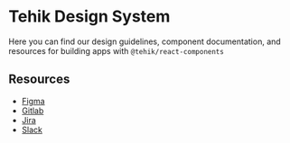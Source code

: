 
<Meta name="Welcome" title="Documentation/Welcome" />

# Tehik Design System

Here you can find our design guidelines, component documentation, and resources for building apps with
`@tehik/react-components`

## Resources

- [Figma](https://www.figma.com/file/aw4UVf6HRaZEv0rQmED2cf/%F0%9F%9A%A7-TEHIK-Design-System)
- [Gitlab](https://gitlab.sotsiaalministeerium.ee/tehik-react/tehik-react-components)
- [Jira](https://smjira.sm.ee/secure/RapidBoard.jspa?rapidView=978&projectKey=TEHVEER&view=detail)
- [Slack](https://join.slack.com/t/tehikustiilijuhis/shared_invite/zt-1occd0lhx-L5XJ3VWBBBKFo_yz0DZEeA)
